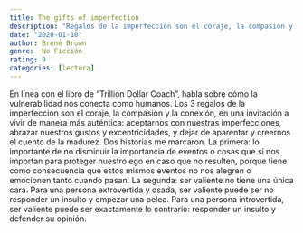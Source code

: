 ```yaml
---
title: The gifts of imperfection
description: "Regalos de la imperfección son el coraje, la compasión y la conexión"
date: "2020-01-10"
author: Brené Brown
genre:  No Ficción
rating: 9
categories: [lectura]
---
```

En línea con el libro de “Trillion Dollar Coach”, habla sobre cómo la vulnerabilidad nos conecta como humanos. Los 3 regalos de la imperfección son el coraje, la compasión y la conexión, en una invitación a vivir de manera más auténtica: aceptarnos con nuestras imperfecciones, abrazar nuestros gustos y excentricidades, y dejar de aparentar y creernos el cuento de la madurez. Dos historias me marcaron. La primera: lo importante de no disminuir la importancia de eventos o cosas que sí nos importan para proteger nuestro ego en caso que no resulten, porque tiene como consecuencia que estos mismos eventos no nos alegren o emocionen tanto cuando pasan. La segunda: ser valiente no tiene una única cara. Para una persona extrovertida y osada, ser valiente puede ser no responder un insulto y empezar una pelea. Para una persona introvertida, ser valiente puede ser exactamente lo contrario: responder un insulto y defender su opinión.

